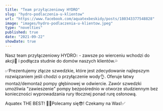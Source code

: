 ```yaml
---
title: "Team przyłączeniowy HYDRO"
slug: "hydro-podlaczenia-u-klientow"
url: "https://www.facebook.com/aquatexbeskidy/posts/180343377548828"
image: "images/hydro-podlaczenia-u-klientow.jpeg"
type: "novelties"
published: true
date: "2021-09-22"
showDate: true
---
```


Nasz team przyłączeniowy HYDRO💧 - zawsze po wierceniu wchodzi do akcji👊 i podłącza studnie do domów naszych klientów.💦

✅Prezentujemy złącze szwedzkie, które jest zdecydowanie najlepszym rozwiązaniem jeśli chodzi o przyłączenie wody👌. Oferuje łatwy montaż/demontaż pompy głębinowej w odwiercie. Zawór szwedzki umożliwia "zawieszenie" pompy bezpośrednio w otworze studziennym bez konieczności wyprowadzania rury tłocznej ponad rurę osłonową.

Aquatex THE BEST! 💪💪Polecamy się😎! Czekamy na Was!✅
